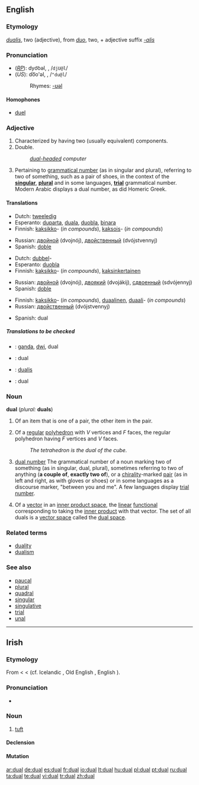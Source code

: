 ==English==

===Etymology===
{{L.}} ''[[dualis]]'', two (adjective), from ''[[duo#Latin|duo]]'', two, + adjective suffix ''[[-alis]]''

===Pronunciation===
* (''[[RP]]''): dyo͝oəl, {{IPAchar|/djʊəl/}}, /<tt>djU@l</tt>/<!--no accent because "dual" is pronounced as one syllable in RP-->
* (''US''): do͞o'əl, {{IPAchar|/ˈduəl/}}, /<tt>"du@l</tt>/
*: Rhymes: [[Rhymes:English:-ʊəl|-ʊəl]]

====Homophones====
* [[duel]]

===Adjective===
{{en-adj|-}}

# Characterized by having two (usually equivalent) components.
# Double.
#: ''[[dual-headed]] computer''
# {{grammar}} Pertaining to [[grammatical number]] (as in singular and plural), referring to two of something, such as a pair of shoes, in the context of the '''[[singular]]''', '''[[plural]]''' and in some languages, '''[[trial number|trial]]''' grammatical number. Modern Arabic displays a dual number, as did Homeric Greek.

====Translations====
{{trans-top|having two components}}
* Dutch: [[tweeledig]]
* Esperanto: [[duparta]], [[duala]], [[duobla]], [[binara]]
* Finnish: [[kaksikko]]- (''in compounds''), [[kaksois]]- (''in compounds'')
{{trans-mid}}
* Russian: [[двойной]] (dvojnój), [[двойственный]] (dvójstvennyj)
* Spanish: [[doble]]
{{trans-bottom}}

{{trans-top|double}}
* Dutch: [[dubbel]]-
* Esperanto: [[duobla]]
* Finnish: [[kaksikko]]- (''in compounds''), [[kaksinkertainen]]
{{trans-mid}}
* Russian: [[двойной]] (dvojnój), [[двоякий]] (dvojákij), [[сдвоенный]] (sdvójennyj)
* Spanish: [[doble]]
{{trans-bottom}}

{{trans-top|in grammar}}
* Finnish: [[kaksikko]]- (''in compounds''), [[duaalinen]], [[duaali]]- (''in compounds'')
* Russian: [[двойственный]] (dvójstvennyj)
{{trans-mid}}
* Spanish: dual
{{trans-bottom}}

=====Translations to be checked=====
<!--Remove this section once all of the translations below have been moved into the tables above.-->
{{checktrans}}

* {{ttbc|Indonesian}}: [[ganda]], [[dwi]], dual
* {{ttbc|Interlingua}}: dual
* {{ttbc|Latin}}: [[dualis]]
* {{ttbc|Romanian}}: dual

===Noun===
'''dual''' (''plural:'' '''duals''')

# Of an item that is one of a pair, the other item in the pair.
# {{geometry}} Of a [[regular]] [[polyhedron]] with ''V'' vertices and ''F'' faces, the regular polyhedron having ''F'' vertices and ''V'' faces.
#: ''The tetrahedron is the dual of the cube.''
# {{grammar}} [[dual number]] The grammatical number of a noun marking two of something (as in singular, dual, plural), sometimes referring to two of anything ('''a couple of''', '''exactly two of'''), or a [[chirality]]-marked  [[pair]] (as in left and right, as with gloves or shoes) or in some languages as a discourse marker, "between you and me". A few languages display [[trial number]].
# {{mathematics}} Of a [[vector]] in an [[inner product space]], the [[linear]] [[functional]] corresponding to taking the [[inner product]] with that vector. The set of all duals is a [[vector space]] called the [[dual space]].

===Related terms===
* [[duality]]
* [[dualism]]

===See also===
* [[paucal]]
* [[plural]]
* [[quadral]]
* [[singular]]
* [[singulative]]
* [[trial]]
* [[unal]]

----

==Irish==

===Etymology===
From {{OIr.|ga}} {{term|dúal||tress, lock of hair|lang=sga}} < {{proto|Celtic|''doklo-''|lang=ga}} < {{proto|Indo-European|''dok̑-lo-''|lang=ga}} (cf. Icelandic {{term|tagl||horse's tail|lang=is}}, Old English {{term|tægel|lang=ang}}, English {{term|tail}}).

===Pronunciation===
* {{IPA|lang=ga|[d̪ˠuəl̪ˠ]}}

===Noun===
{{infl|ga|noun|g=m}}

# [[tuft]]

====Declension====
{{ga noun m1|d|ual|uail}}

====Mutation====
{{ga mut cons|d|ual}}

[[ar:dual]]
[[de:dual]]
[[es:dual]]
[[fr:dual]]
[[io:dual]]
[[lt:dual]]
[[hu:dual]]
[[pl:dual]]
[[pt:dual]]
[[ru:dual]]
[[ta:dual]]
[[te:dual]]
[[vi:dual]]
[[tr:dual]]
[[zh:dual]]